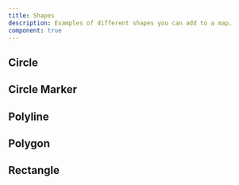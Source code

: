 ```yaml
---
title: Shapes
description: Examples of different shapes you can add to a map.
component: true
---
```


## Circle

<ComponentPreview name="map-with-circle" description="A map with a circle" />

## Circle Marker

<ComponentPreview
    name="map-with-circle-marker"
    description="A map with a circle marker"
/>

## Polyline

<ComponentPreview
    name="map-with-polyline"
    description="A map with a polyline"
/>

## Polygon

<ComponentPreview name="map-with-polygon" description="A map with a polygon" />

## Rectangle

<ComponentPreview
    name="map-with-rectangle"
    description="A map with a rectangle"
/>
